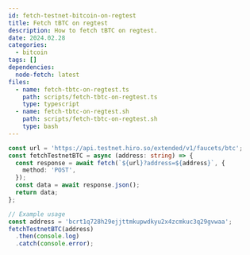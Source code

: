 ```yaml
---
id: fetch-testnet-bitcoin-on-regtest
title: Fetch tBTC on regtest
description: How to fetch tBTC on regtest.
date: 2024.02.28
categories:
  - bitcoin
tags: []
dependencies:
  node-fetch: latest
files:
  - name: fetch-tbtc-on-regtest.ts
    path: scripts/fetch-tbtc-on-regtest.ts
    type: typescript
  - name: fetch-tbtc-on-regtest.sh
    path: scripts/fetch-tbtc-on-regtest.sh
    type: bash
---
```


```typescript
const url = 'https://api.testnet.hiro.so/extended/v1/faucets/btc';
const fetchTestnetBTC = async (address: string) => {
  const response = await fetch(`${url}?address=${address}`, {
    method: 'POST',
  });
  const data = await response.json();
  return data;
};

// Example usage
const address = 'bcrt1q728h29ejjttmkupwdkyu2x4zcmkuc3q29gvwaa';
fetchTestnetBTC(address)
  .then(console.log)
  .catch(console.error);
```